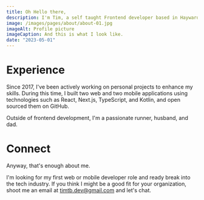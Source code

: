 ```yaml
---
title: Oh Hello there,
description: I'm Tim, a self taught Frontend developer based in Hayward, California.
image: /images/pages/about/about-01.jpg
imageAlt: Profile picture
imageCaption: And this is what I look like.
date: "2023-05-01"
---
```


# Experience

Since 2017, I've been actively working on personal projects to enhance my skills.
During this time, I built two web and two mobile applications using technologies
such as React, Next.js, TypeScript, and Kotlin, and open sourced them on GitHub.

Outside of frontend development, I'm a passionate runner, husband, and dad.

# Connect

Anyway, that's enough about me.

I'm looking for my first web or mobile developer role and ready break into the tech industry. If you think I might be a good fit for your organization, shoot me an email at timtb.dev@gmail.com and let's chat.
